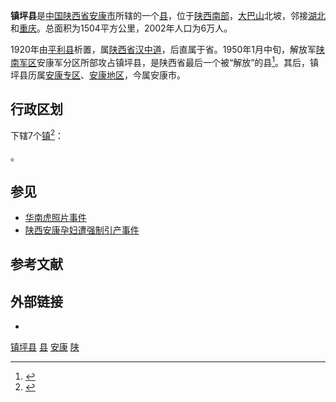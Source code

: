 {{Distinguish|鎮平縣}}
{{Infobox China County
|Belong = [[陕西省|陕西省]][[安康市|安康市]]
}}

'''镇坪县'''是[[中国|中国]][[陕西省|陕西省]][[安康市|安康市]]所辖的一个[[县|县]]，位于[[陕西南部|陕西南部]]，[[大巴山|大巴山]]北坡，邻接[[湖北|湖北]]和[[重庆|重庆]]。总面积为1504平方公里，2002年人口为6万人。

1920年由[[平利县|平利县]]析置，属[[陝西省_(中華民國)|陕西省]][[汉中道|汉中道]]，后直属于省。1950年1月中旬，解放军[[陕南军区|陕南军区]]安康军分区所部攻占镇坪县，是陕西省最后一个被“解放”的县<ref>{{Cite web |url=http://www.akzx.gov.cn/article/class7/class55/201212/2552.html |title=大巴山剿匪记 |accessdate=2019-03-26 |author= |date=2012-12-20 |work=|publisher=中国人民政治协商会议安康市委员会网站|language=Zh-hans }}</ref>。其后，镇坪县历属[[安康专区|安康专区]]、[[安康地区|安康地区]]，今属安康市。

== 行政区划 ==
{{PAGENAMEBASE}}下辖7个[[行政建制镇|镇]]<ref>{{PRC admin/ref sgc|61/09/27}}</ref>：

{{PRC admin/children|61/09/27}}。

==参见==
*[[华南虎照片事件|华南虎照片事件]]
*[[陕西安康孕妇遭强制引产事件|陕西安康孕妇遭强制引产事件]]

== 参考文献 ==
{{reflist}}

== 外部链接 ==
* {{Official website|http://www.zhp.gov.cn/|name=镇坪县人民政府}}

{{陕西行政区划小作品}}
{{镇坪县行政区划}}
{{安康市行政区划}}
{{陕西行政区划}}
{{国家级贫困县|前}}

[[Category:镇坪县|]]
[[Category:安康区县|县]]
[[Category:陕西省县份|安康]]
[[Category:原国家级贫困县|陕]]